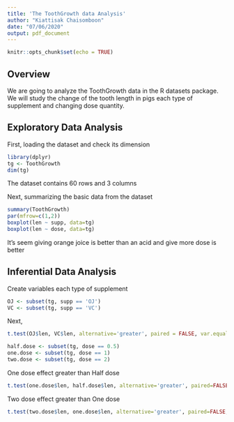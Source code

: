 ```yaml
---
title: 'The ToothGrowth data Analysis'
author: "Kiattisak Chaisomboon"
date: "07/06/2020"
output: pdf_document
---
```


```r
knitr::opts_chunk$set(echo = TRUE)
```

## Overview

We are going to analyze the ToothGrowth data in the R datasets package. We will study the change of the tooth length in pigs each type of supplement and changing dose quantity.

## Exploratory Data Analysis

First, loading the dataset and check its dimension
```r
library(dplyr)
tg <- ToothGrowth
dim(tg)
```
The dataset contains 60 rows and 3 columns

Next, summarizing the basic data from the dataset
```r
summary(ToothGrowth)
par(mfrow=c(1,2))
boxplot(len ~ supp, data=tg)
boxplot(len ~ dose, data=tg)
```
It's seem giving orange joice is better than an acid and give more dose is better

## Inferential Data Analysis

Create variables each type of supplement
```r
OJ <- subset(tg, supp == 'OJ')
VC <- subset(tg, supp == 'VC')
```

Next,  
```r
t.test(OJ$len, VC$len, alternative='greater', paired = FALSE, var.equal = FALSE)
```

```r
half.dose <- subset(tg, dose == 0.5)
one.dose <- subset(tg, dose == 1)
two.dose <- subset(tg, dose == 2)
```

One dose effect greater than Half dose
```r
t.test(one.dose$len, half.dose$len, alternative='greater', paired=FALSE, var.equal=FALSE)
```

Two dose effect greater than One dose
```r
t.test(two.dose$len, one.dose$len, alternative='greater', paired=FALSE, var.equal=FALSE)
```

